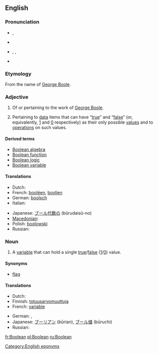 ==English==
{{wikipedia}}

===Pronunciation===
* {{a|UK}} {{IPA|/ˈbuːl.i.ən/|/buːˈli.ən/}}, {{SAMPA|/"bu:l.i.@n/|/bu:"li.@n/}}
* {{audio|en-uk-Boolean.ogg|Audio (UK)}}
* {{a|US}} {{enPR|bo͞oʹliən|bo͞oliʹən}}, {{IPA|/ˈbuliən/|/buˈliən/}} , {{SAMPA|/"buli@n/|/bu"li@n/}}
* {{audio|en-us-Boolean.ogg|Audio (US)}}
{{rfp|please add syllable breaks to US pronunciations|lang=en}}

===Etymology===
From the name of [[w:George Boole|George Boole]].

===Adjective===
{{en-adj|-}}

# Of or pertaining to the work of [[w:George Boole|George Boole]].
# {{context|logic|computing}} Pertaining to [[data]] items that can have “[[true]]” and “[[false]]” (or, equivalently, [[1]] and [[0]] respectively) as their only possible [[value]]s and to [[operation]]s on such values.

====Derived terms====
* [[Boolean algebra]]
* [[Boolean function]]
* [[Boolean logic]]
* [[Boolean variable]]

====Translations====
{{trans-top|logic: pertaining to data items that have values “true” and “false”}}
* Dutch: {{t|nl|booleaans}}
* French: [[booléen]], [[boolien]]
* German: [[boolsch]]
* Italian: {{t-|it|booleano}}
{{trans-mid}}
* Japanese: [[ブール代数の]] (būrudaisū-no)
* [[Macedonian]]: {{t|mk|булов|m|tr=búlov}}
* Polish: [[boolowski]]
* Russian: {{t+|ru|булев|tr=búlev}}
{{trans-bottom}}

===Noun===
{{en-noun}}

# {{context|logic|computing}} A [[variable]] that can hold a single [[true]]/[[false]] ([[1]]/[[0]]) value.

====Synonyms====
* {{sense|Boolean variable}} [[flag]]

====Translations====
{{trans-top|logic: a variable}}
* Dutch: {{t|nl|booleaans|alt=booleaanse}} {{t+|nl|waarde|f}}
* Finnish: [[totuusarvomuuttuja]]
* French: [[variable]] {{t+|fr|booléen|f|alt=booléenne}}
{{trans-mid}}
* German: {{t-|de|Boolean|m}}, {{t|de|boolsch|alt=boolsche}} {{t+|de|Variable|f}}
* Japanese: [[ブーリアン]] (būrian), [[ブール値]] (būruchi)
* Russian: {{t|ru|булева переменная|f|tr=búleva pereménnaja|sc=Cyrl}}
{{trans-bottom}}

[[Category:English eponyms]]

[[fr:Boolean]]
[[pl:Boolean]]
[[ru:Boolean]]